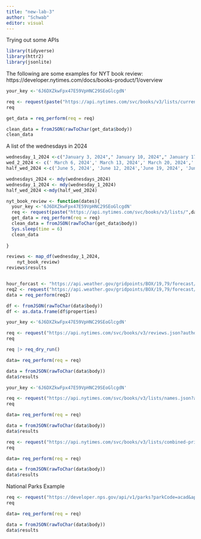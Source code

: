 ```yaml
---
title: "new-lab-3"
author: "Schwab"
editor: visual
---
```


Trying out some APIs

```r
library(tidyverse)
library(httr2)
library(jsonlite)
```
The following are some examples for NYT book review: 
https://developer.nytimes.com/docs/books-product/1/overview
```r
your_key <-'6J6DXZkwFpx47E59VpHNC29SEoGlcgdN'

req <- request(paste("https://api.nytimes.com/svc/books/v3/lists/current/hardcover-fiction.json?api-key=",your_key, sep = ""))
req
```

```r
get_data = req_perform(req = req)
```

```r
clean_data = fromJSON(rawToChar(get_data$body))
clean_data
```

A list of the wednesdays in 2024
```r
wednesday_1_2024 <-c("January 3, 2024"," January 10, 2024"," January 17, 2024","January 24, 2024", "January 31, 2024", "February 7, 2024", "February 14, 2024", "February 21, 2024", "February 28, 2024")
wed_2_2024 <- c(' March 6, 2024',' March 13, 2024',' March 20, 2024',' March 27, 2024', 'April 3, 2024', 'April 10, 2024', 'April 17, 2024', 'April 24, 2024', 'May 1, 2024', 'May 8, 2024', 'May 15, 2024', 'May 22, 2024', 'May 29, 2024')
half_wed_2024 <-c('June 5, 2024', 'June 12, 2024','June 19, 2024', 'June 26, 2024', 'July 3, 2024', 'July 10, 2024', 'July 17, 2024', 'July 24, 2024',' July 31, 2024', 'August 7, 2024','August 14, 2024',' August 21, 2024', 'August 28, 2024', 'September 4, 2024', 'September 11, 2024', 'September 18, 2024',' September 25, 2024',' October 2, 2024', 'October 9, 2024', 'October 16, 2024',' October 23, 2024', 'October 30, 2024', 'November 6, 2024', 'November 13, 2024', 'November 20, 2024', 'November 27, 2024',' December 4, 2024','December 11, 2024','December 25, 2024')

wednesdays_2024 <- mdy(wednesdays_2024)
wednesday_1_2024 <- mdy(wednesday_1_2024)
half_wed_2024 <-mdy(half_wed_2024)
```

```r
nyt_book_review <- function(dates){
  your_key <-'6J6DXZkwFpx47E59VpHNC29SEoGlcgdN'
  req <- request(paste("https://api.nytimes.com/svc/books/v3/lists/",dates,"/hardcover-fiction.json?api-key=",your_key, sep = ""))
  get_data = req_perform(req = req)
  clean_data = fromJSON(rawToChar(get_data$body))
  Sys.sleep(time = 6)
  clean_data
  
}

reviews <- map_df(wednesday_1_2024,
    nyt_book_review)
reviews$results



```

```r

hour_forcast <- "https://api.weather.gov/gridpoints/BOX/19,79/forecast/hourly"
req2 <- request("https://api.weather.gov/gridpoints/BOX/19,79/forecast/hourly")
data = req_perform(req2)

df <- fromJSON(rawToChar(data$body))
df <- as.data.frame(df$properties)
```


```r

your_key <-'6J6DXZkwFpx47E59VpHNC29SEoGlcgdN'

req <- request("https://api.nytimes.com/svc/books/v3/reviews.json?author=Stephen+King&api-key=6J6DXZkwFpx47E59VpHNC29SEoGlcgdN")
req
```

```r
req |> req_dry_run()

```

```r
data= req_perform(req = req)

```

```r

data = fromJSON(rawToChar(data$body))
data$results


```


```r


your_key <-'6J6DXZkwFpx47E59VpHNC29SEoGlcgdN'

req <- request("https://api.nytimes.com/svc/books/v3/lists/names.json?api-key=6J6DXZkwFpx47E59VpHNC29SEoGlcgdN")
req
```


```r
data= req_perform(req = req)

```

```r

data = fromJSON(rawToChar(data$body))
data$results


```

```r
req <- request("https://api.nytimes.com/svc/books/v3/lists/combined-print-and-e-book-fiction?api-key=6J6DXZkwFpx47E59VpHNC29SEoGlcgdN")
req
```


```r

data= req_perform(req = req)

```

```r


data = fromJSON(rawToChar(data$body))
data$results


```

National Parks Example

```r
req <- request("https://developer.nps.gov/api/v1/parks?parkCode=acad&api_key=grehwCvgDfjrtG0AC3auTYsfphDcOcc8E8Wh14SC")
req

```

```r

data= req_perform(req = req)

```

```r


data = fromJSON(rawToChar(data$body))
data$results


```

